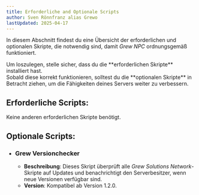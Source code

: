 ```yaml
---
title: Erforderliche and Optionale Scripts
author: Sven Rönnfranz alias Grewo
lastUpdated: 2025-04-17
---
```


In diesem Abschnitt findest du eine Übersicht der erforderlichen und optionalen Skripte, die notwendig sind, damit *Grew NPC* ordnungsgemäß funktioniert.
<Aside type="tip">
  Um loszulegen, stelle sicher, dass du die **erforderlichen Skripte** installiert hast.<br/>
  Sobald diese korrekt funktionieren, solltest du die **optionalen Skripte** in Betracht ziehen, um die Fähigkeiten deines Servers weiter zu verbessern.
</Aside>

## Erforderliche Scripts:
Keine anderen erforderlichen Skripte benötigt.


## Optionale Scripts:
- ###  <a href="https://wiki.grew-solutions.de/grew_versionchecker/readme" target="_blank" style="text-decoration: none;">Grew Versionchecker</a>
  - **Beschreibung**: Dieses Skript überprüft alle *Grew Solutions Network*-Skripte auf Updates und benachrichtigt den Serverbesitzer, wenn neue Versionen verfügbar sind.
  - **Version**: Kompatibel ab Version 1.2.0.
